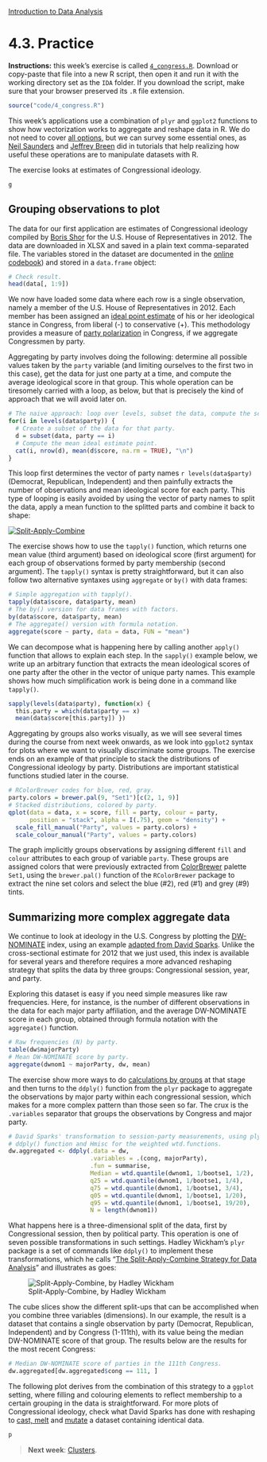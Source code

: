 <style>@import url(style.css);</style>
[Introduction to Data Analysis](index.html "Course index")

# 4.3. Practice

[bshor-data]: http://research.bshor.com/2012/10/31/individual-2012-congressional-candidate-scores/
[bshor-iep]: http://research.bshor.com/2012/10/31/generating-the-2012-congressional-candidate-scores/
[bshor-detail]: http://research.bshor.com/2012/10/31/scoring-the-2012-congressional-candidates/
[cb]: http://colorbrewer2.org/ "ColorBrewer 2.0 (Cynthia Brewer)"
[cs-split-apply-combine]: http://www.stat.cmu.edu/~cshalizi/statcomp/lectures/12/lecture-12.pdf
[ds-reshape]: http://is-r.tumblr.com/post/34556058683/ggtutorial-day-1-using-reshape "GGtutorial: Day 1 - using reshape() (David Sparks)"
[ds-mutate]: http://is-r.tumblr.com/post/34288940225/congressional-ideology-by-state "Congressional ideology by state (David Sparks)"
[ds-plyr]: http://is-r.tumblr.com/post/33765462561/the-distribution-of-ideology-in-the-u-s-house-with "The distribution of ideology in the U.S. House (with plyr) (David Sparks)"
[dw-source]: http://voteview.org/dwnominate.asp
[gs-aggr]: https://gastonsanchez.wordpress.com/2012/06/28/5-ways-to-do-some-calculation-by-groups/ "5 ways to do calculations by group (Gaston Sanchez)"
[hw-plyr]: http://www.jstatsoft.org/v40/i01/paper
[jb-summarize]: http://www.slideshare.net/jeffreybreen/grouping-summarizing-data-in-r
[ns-apply]: http://nsaunders.wordpress.com/2010/08/20/a-brief-introduction-to-apply-in-r/
[so-apply]: http://stackoverflow.com/a/7141669/635806

<p class="info"><strong>Instructions:</strong> this week's exercise is called <code><a href="4_congress.R">4_congress.R</a></code>. Download or copy-paste that file into a new R script, then open it and run it with the working directory set as the <code>IDA</code> folder. If you download the script, make sure that your browser preserved its <code>.R</code> file extension.</p>

```r
source("code/4_congress.R")
```

This week's applications use a combination of `plyr` and `ggplot2` functions to show how vectorization works to aggregate and reshape data in R. We do not need to cover [all options][so-apply], but we can survey some essential ones, as [Neil Saunders][ns-apply] and [Jeffrey Breen][jb-summarize] did in tutorials that help realizing how useful these operations are to manipulate datasets with R.

The exercise looks at estimates of Congressional ideology.

```r
g
```

## Grouping observations to plot 

The data for our first application are estimates of Congressional ideology compiled by [Boris Shor][bshor-data] for the U.S. House of Representatives in 2012. The data are downloaded in XLSX and saved in a plain text comma-separated file. The variables stored in the dataset are documented in the [online codebook][bshor-data]) and stored in a `data.frame` object:

```r
# Check result.
head(data[, 1:9])
```

We now have loaded some data where each row is a single observation, namely a member of the U.S. House of Representatives in 2012. Each member has been assigned an [ideal point estimate][bshor-iep] of his or her ideological stance in Congress, from liberal (-) to conservative (+). This methodology provides a measure of [party polarization][bshor-detail] in Congress, if we aggregate Congressmen by party.

Aggregating by party involves doing the following: determine all possible values taken by the `party` variable (and limiting ourselves to the first two in this case), get the data for just one party at a time, and compute the average ideological score in that group. This whole operation can be tiresomely carried with a loop, as below, but that is precisely the kind of approach that we will avoid later on.

```r
# The naive approach: loop over levels, subset the data, compute the scores.
for(i in levels(data$party)) {
  # Create a subset of the data for that party.
  d = subset(data, party == i)
  # Compute the mean ideal estimate point.
  cat(i, nrow(d), mean(d$score, na.rm = TRUE), "\n")
}
```

This loop first determines the vector of party names `r levels(data$party)` (Democrat, Republican, Independent) and then painfully extracts the number of observations and mean ideological score for each party. This type of looping is easily avoided by using the vector of party names to split the data, apply a mean function to the splitted parts and combine it back to shape:

[![Split-Apply-Combine](images/split-apply-combine-shalizi.png)][cs-split-apply-combine]

The exercise shows how to use the `tapply()` function, which returns one mean value (third argument) based on ideological score (first argument) for each group of observations formed by party membership (second argument). The `tapply()` syntax is pretty straightforward, but it can also follow two alternative syntaxes using `aggregate` or `by()` with data frames:

```r
# Simple aggregation with tapply().
tapply(data$score, data$party, mean)
# The by() version for data frames with factors.
by(data$score, data$party, mean)
# The aggregate() version with formula notation.
aggregate(score ~ party, data = data, FUN = "mean")
```

We can decompose what is happening here by calling another `apply()` function that allows to explain each step. In the `sapply()` example below, we write up an arbitrary function that extracts the mean ideological scores of one party after the other in the vector of unique party names. This example shows how much simplification work is being done in a command like `tapply()`.

```r
sapply(levels(data$party), function(x) { 
  this.party = which(data$party == x)
  mean(data$score[this.party]) })
```

Aggregating by groups also works visually, as we will see several times during the course from next week onwards, as we look into `ggplot2` syntax for plots where we want to visually discriminate some groups. The exercise ends on an example of that principle to stack the distributions of Congressional ideology by party. Distributions are important statistical functions studied later in the course.

```r
# RColorBrewer codes for blue, red, gray.
party.colors = brewer.pal(9, "Set1")[c(2, 1, 9)]
# Stacked distributions, colored by party.
qplot(data = data, x = score, fill = party, colour = party, 
      position = "stack", alpha = I(.75), geom = "density") + 
  scale_fill_manual("Party", values = party.colors) +
  scale_colour_manual("Party", values = party.colors)
```

The graph implicitly groups observations by assigning different `fill` and `colour` attributes to each group of variable `party`. These groups are assigned colors that were previously extracted from [ColorBrewer][cb] palette `Set1`, using the `brewer.pal()` function of the `RColorBrewer` package to extract the nine set colors and select the blue (#2), red (#1) and grey (#9) tints.

## Summarizing more complex aggregate data

We continue to look at ideology in the U.S. Congress by plotting the [DW-NOMINATE][dw-source] index, using an example [adapted from David Sparks][ds-plyr]. Unlike the cross-sectional estimate for 2012 that we just used, this index is available for several years and therefore requires a more advanced reshaping strategy that splits the data by three groups: Congressional session, year, and party.

Exploring this dataset is easy if you need simple measures like raw frequencies. Here, for instance, is the number of different observations in the data for each major party affiliation, and the average DW-NOMINATE score in each group, obtained through formula notation with the `aggregate()` function. 

```r
# Raw frequencies (N) by party.
table(dw$majorParty)
# Mean DW-NOMINATE score by party.
aggregate(dwnom1 ~ majorParty, dw, mean)
```

The exercise show more ways to do [calculations by groups][gs-aggr] at that stage and then turns to the `ddply()` function from the `plyr` package to aggregate the observations by major party within each congressional session, which makes for a more complex pattern than those seen so far. The crux is the `.variables` separator that groups the observations by Congress and major party.

```r
# David Sparks' transformation to session-party measurements, using plyr for the
# ddply() function and Hmisc for the weighted wtd.functions.
dw.aggregated <- ddply(.data = dw,
                       .variables = .(cong, majorParty),
                       .fun = summarise,
                       Median = wtd.quantile(dwnom1, 1/bootse1, 1/2),
                       q25 = wtd.quantile(dwnom1, 1/bootse1, 1/4),
                       q75 = wtd.quantile(dwnom1, 1/bootse1, 3/4),
                       q05 = wtd.quantile(dwnom1, 1/bootse1, 1/20),
                       q95 = wtd.quantile(dwnom1, 1/bootse1, 19/20),
                       N = length(dwnom1))
```

What happens here is a three-dimensional split of the data, first by Congressional session, then by political party. This operation is one of seven possible transformations in such settings. Hadley Wickham's `plyr` package is a set of commands like `ddply()` to implement these transformations, which he calls "[The Split-Apply-Combine Strategy for Data Analysis][hw-plyr]" and illustrates as goes:

![Split-Apply-Combine, by Hadley Wickham](images/split-apply-combine-wickham.png)

The cube slices show the different split-ups that can be accomplished when you combine three variables (dimensions). In our example, the result is a dataset that contains a single observation by party (Democrat, Republican, Independent) and by Congress (1-111th), with its value being the median DW-NOMINATE score of that group. The results below are the results for the most recent Congress:

```r
# Median DW-NOMINATE score of parties in the 111th Congress.
dw.aggregated[dw.aggregated$cong == 111, ]
```

The following plot derives from the combination of this strategy to a `ggplot` setting, where filling and colouring elements to reflect membership to a certain grouping in the data is straightforward. For more plots of Congressional ideology, check what David Sparks has done with reshaping to [cast, melt][ds-reshape] and [mutate][ds-mutate] a dataset containing identical data.

```r
p
```

> __Next week__: [Clusters](050_clusters.html).